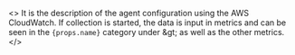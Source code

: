 <>
  It is the description of the agent configuration using the AWS CloudWatch. If collection is started, the data is input in metrics and can be seen in the <code>{props.name}</code> category under <Cmdname sid="side_management" className="uitext" /> &amp;gt; <Cmdname sid="side_counter" className="uitext" /> as well as the other metrics.
</>
